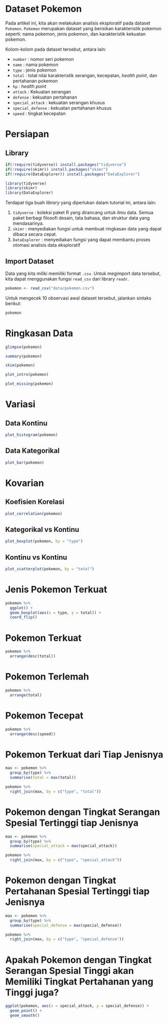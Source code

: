 # Dataset Pokemon

Pada artikel ini, kita akan melakukan analisis eksploratif pada dataset `Pokemon`. `Pokemon`  merupakan dataset yang berisikan karakteristik pokemon seperti: nama pokemon, jenis pokemon, dan karakteristik kekuatan pokemon.

Kolom-kolom pada dataset tersebut, antara lain:

* `number` : nomor seri pokemon
* `name` : nama pokemon
* `type` : jenis pokemon
* `total` : total nilai karakteristik serangan, kecepatan, *health point*, dan pertahanan pokemon
* `hp` : *health point*
* `attack` : Kekuatan serangan
* `defense` : kekuatan pertahanan
* `special_attack` : kekuatan serangan khusus
* `special_defense` : kekuatan pertahanan khusus
* `speed` : tingkat kecepatan


# Persiapan {.tabset}

## Library

```r
if(!require(tidyverse)) install.packages("tidyverse")
if(!require(skimr)) install.packages("skimr")
if(!require(DataExplorer)) install.packages("DataExplorer")

library(tidyverse)
library(skimr)
library(DataExplorer)
```

Terdapat tiga buah *library* yang diperlukan dalam tutorial ini, antara lain:

1. `tidyverse` : koleksi paket R yang dirancang untuk ilmu data. Semua paket berbagi filosofi desain, tata bahasa, dan struktur data yang mendasarinya.
2. `skimr` : menyediakan fungsi untuk membuat ringkasan data yang dapat dibaca secara cepat.
3. `DataExplorer` : menyediakan fungsi yang dapat membantu proses otomasi analisis data eksploratif

## Import Dataset

Data yang kita miliki memiliki format `.csv`. Untuk megimport data tersebut, kita dapat menggunakan fungsi `read_csv` dari library `readr`.

```r
pokemon <- read_csv("data/pokemon.csv")
```

Untuk mengecek 10 observasi awal dataset tersebut, jalankan sintaks berikut:

```r
pokemon
```

# Ringkasan Data

```r
glimpse(pokemon)
```

```r
summary(pokemon)
```

```r
skim(pokemon)
```

```r
plot_intro(pokemon)
```

```r
plot_missing(pokemon)
```


# Variasi

## Data Kontinu

```r
plot_histogram(pokemon)
```

## Data Kategorikal

```r
plot_bar(pokemon)
```


# Kovarian

## Koefisien Korelasi

```r
plot_correlation(pokemon)
```

## Kategorikal vs Kontinu

```r
plot_boxplot(pokemon, by = "type")
```

## Kontinu vs Kontinu

```r
plot_scatterplot(pokemon, by = "total")
```


# Jenis Pokemon Terkuat

```r
pokemon %>%
  ggplot() +
  geom_boxplot(aes(x = type, y = total)) +
  coord_flip()
```


# Pokemon Terkuat

```r
pokemon %>%
  arrange(desc(total))
```


# Pokemon Terlemah

```r
pokemon %>%
  arrange(total)
```

# Pokemon Tecepat

```r
pokemon %>%
  arrange(desc(speed))
```

# Pokemon Terkuat dari Tiap Jenisnya

```r
max <- pokemon %>%
  group_by(type) %>%
  summarise(total = max(total)) 

pokemon %>%
  right_join(max, by = c("type", "total"))
```

# Pokemon dengan Tingkat Serangan Spesial Tertinggi tiap Jenisnya

```r
max <- pokemon %>%
  group_by(type) %>%
  summarise(special_attack = max(special_attack)) 

pokemon %>%
  right_join(max, by = c("type", "special_attack"))
```

# Pokemon  dengan Tingkat Pertahanan Spesial Tertinggi tiap Jenisnya

```r
max <- pokemon %>%
  group_by(type) %>%
  summarise(special_defense = max(special_defense)) 

pokemon %>%
  right_join(max, by = c("type", "special_defense"))
```

# Apakah Pokemon dengan Tingkat Serangan Spesial Tinggi akan Memiliki Tingkat Pertahanan yang Tinggi juga?

```r
ggplot(pokemon, aes(x = special_attack, y = special_defense)) +
  geom_point() +
  geom_smooth()
```





